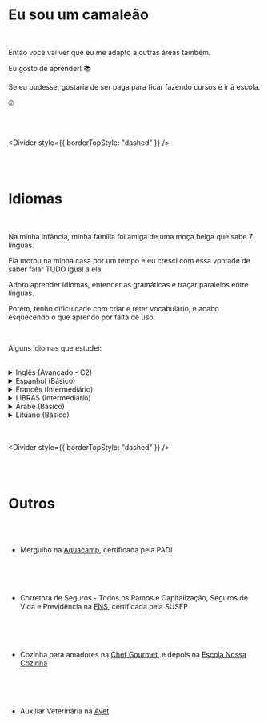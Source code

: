 # Eu sou um camaleão

<br />

Então você vai ver que eu me adapto a outras áreas também.

Eu gosto de aprender! 📚

Se eu pudesse, gostaria de ser paga para ficar fazendo cursos e ir à escola.

🤓

<br />
<br />

<Divider style={{ borderTopStyle: "dashed" }} />

<br />
<br />

# Idiomas

<br />

Na minha infância, minha família foi amiga de uma moça belga que sabe 7 línguas.

Ela morou na minha casa por um tempo e eu cresci com essa vontade de saber falar TUDO igual a ela.

Adoro aprender idiomas, entender as gramáticas e traçar paralelos entre línguas.

Porém, tenho dificuldade com criar e reter vocabulário, e acabo esquecendo o que aprendo por falta de uso.

<br />

Alguns idiomas que estudei:

<br />

<details>
  <summary> Inglês (Avançado - C2)</summary>

  <div>De acordo com o [EF Set](https://cert.efset.org/TDJSFJ)</div>
</details>

<details>
  <summary> Espanhol (Básico)</summary>

  <div>Tive aulas de Espanhol no Ensino Fundamental, mas as professoras não eram muito boas e eu não gostei muito do idioma.</div>
</details>

<details>
  <summary> Francês (Intermediário)</summary>

  <div>
    Fiz um curso de Francês Básico por 1 semestre durante a faculdade.
    
    Gostei do idioma e voltei a fazer aulas particulares em 2024, quando tive reembolso de idiomas pela empresa que trabalhava.
  </div>
</details>

<details>
  <summary> LIBRAS (Intermediário) </summary>

  <div>
    Trabalhei na mesma empresa que dois surdos e eles se tornaram meus amigos.

    Acabei aprendendo muita LIBRAS com eles no dia-a-dia.

    Além disso, eles criaram um curso de LIBRAS na empresa que trabalhávamos, e eu o cursei.

    Quando saí de lá, continuei meu aprendizado pela escola [Cultura Surda](https://www.instagram.com/espacoculturasurda/), onde fiz os módulos Básico II, Intermediário I e Intermediário II.

  </div>
</details>

<details>
  <summary> Árabe (Básico)</summary>

  <div>
    Sou descendente de árabes e sempre tive curiosidade de aprender esse idioma.

    Durante 2020 e 2021, cursei os módulos de I a IV de Árabe da escola [Lumière](https://lumiereidiomas.com.br/), através de aulas particulares remotas com um professor egípcio.

    Gostei muito, mas infelizmente tive que parar por motivos financeiros.

  </div>
</details>

<details>
  <summary> Lituano (Básico)</summary>

  <div>
    Meu namorado é descendente de lituanos e cursei com os tios dele um curso de Lituano Elementar oferecido pelo professor [Wallace](https://www.instagram.com/wallacearmanioficial/) da escola CIOE.

  </div>
</details>

<br />
<br />

<Divider style={{ borderTopStyle: "dashed" }} />

<br />
<br />

# Outros

<br />
<br />

- Mergulho na [Aquacamp](https://www.acquacamp.com.br/), certificada pela PADI

<br />
<CustomImage
  height="400"
  src="/mergulho.png"
  style={{ paddingLeft: "32px" }}
  alt="Foto de várias pessoas debaixo da água com máscara de mergulho"
/>
<br />
<br />

- Corretora de Seguros - Todos os Ramos e Capitalização, Seguros de Vida e Previdência na [ENS](https://www.ens.edu.br/exames/habilitacao-em-todos-os-ramos-de-seguros), certificada pela SUSEP

<br />
<CustomImage
  height="400"
  src="/seguros.png"
  style={{ paddingLeft: "32px" }}
  alt="Mão desenhando em branco na tela uma casa, uma família representada em bonecos de palito e um carro. Esses desenhos são envoltos por uma casa maior"
/>
<br />
<br />

- Cozinha para amadores na [Chef Gourmet](https://www.escolachefgourmet.com.br/), e depois na [Escola Nossa Cozinha](https://www.instagram.com/escolanossacozinha/)

<br />
<CustomImage
  height="400"
  src="/massa.png"
  style={{ paddingLeft: "32px" }}
  alt="Prato contendo 4 raviolis feitos de massa branca e rosa, com uma decoração de uvas no meio"
/>
<br />
<br />

- Auxiliar Veterinária na [Avet](https://avetcursos.com.br/)

<br />
<CustomImage
  height="400"
  src="/lingua.png"
  style={{ paddingLeft: "32px" }}
  alt="Mão com luva cirúrgica segurando um bisturi e uma língua de boi ao fundo em uma mesa"
/>
<br />
<br />
